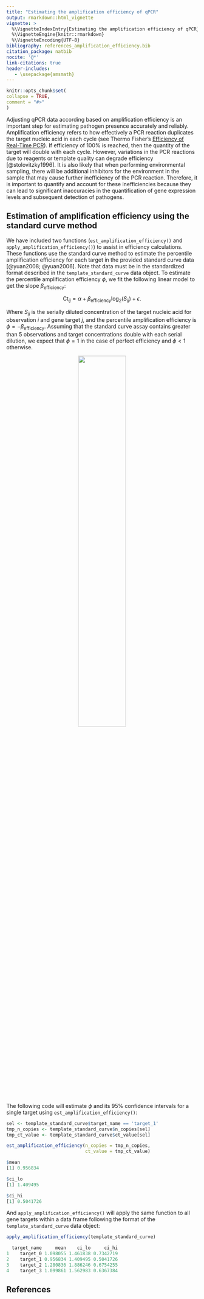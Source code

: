 ```yaml
---
title: "Estimating the amplification efficiency of qPCR"
output: rmarkdown::html_vignette
vignette: >
  %\VignetteIndexEntry{Estimating the amplification efficiency of qPCR}
  %\VignetteEngine{knitr::rmarkdown}
  %\VignetteEncoding{UTF-8}
bibliography: references_amplification_efficiency.bib
citation_package: natbib
nocite: '@*'
link-citations: true
header-includes:
   - \usepackage{amsmath}
---
```


```r
knitr::opts_chunk$set(
collapse = TRUE,
comment = "#>"
)
```

Adjusting qPCR data according based on amplification efficiency is an important step for estimating pathogen presence accurately and reliably. Amplification efficiency refers to how effectively a PCR reaction duplicates the target nucleic acid in each cycle (see Thermo Fisher's [Efficiency of Real-Time PCR](https://www.thermofisher.com/us/en/home/life-science/pcr/real-time-pcr/real-time-pcr-learning-center/real-time-pcr-basics/efficiency-real-time-pcr-qpcr.html)). If efficiency of 100% is reached, then the quantity of the target will double with each cycle. However, variations in the PCR reactions due to reagents or template quality can degrade efficiency [@stolovitzky1996]. It is also likely that when performing environmental sampling, there will be additional inhibitors for the environment in the sample that may cause further inefficiency of the PCR reaction. Therefore, it is important to quantify and account for these inefficiencies because they can lead to significant inaccuracies in the quantification of gene expression levels and subsequent detection of pathogens.

## Estimation of amplification efficiency using the standard curve method

We have included two functions (`est_amplification_efficiency()` and `apply_amplification_efficiency()`) to assist in efficiency calculations. These functions use the standard curve method to estimate the percentile amplification efficiency for each target in the provided standard curve data [@yuan2008; @yuan2006]. Note that data must be in the standardized format described in the `template_standard_curve` data object. To estimate the percentile amplification efficiency $\phi$, we fit the following linear model to get the slope $\beta_{\text{efficiency}}$:

$$\text{Ct}_{ij} = \alpha + \beta_{\text{efficiency}} \text{log}_2\big(S_{ij}\big) + \epsilon.$$

Where $S_{ij}$ is the serially diluted concentration of the target nucleic acid for observation $i$ and gene target $j$, and the percentile amplification efficiency is $\phi = -\beta_{\text{efficiency}}$. Assuming that the standard curve assay contains greater than 5 observations and target concentrations double with each serial dilution, we expect that $\phi = 1$ in the case of perfect efficiency and $\phi < 1$ otherwise.

<center>![](../man/figures/plot_efficiency.png){width="50%"}</center>

The following code will estimate $\phi$ and its 95% confidence intervals for a single target using `est_amplification_efficiency()`:

```r
sel <- template_standard_curve$target_name == 'target_1'
tmp_n_copies <- template_standard_curve$n_copies[sel]
tmp_ct_value <- template_standard_curve$ct_value[sel]

est_amplification_efficiency(n_copies = tmp_n_copies,
                             ct_value = tmp_ct_value)

$mean
[1] 0.956834

$ci_lo
[1] 1.409495

$ci_hi
[1] 0.5041726
```

And `apply_amplification_efficiency()` will apply the same function to all gene targets within a data frame following the format of the `template_standard_curve` data object:

```r
apply_amplification_efficiency(template_standard_curve)

  target_name     mean    ci_lo     ci_hi
1    target_0 1.098055 1.461838 0.7342719
2    target_1 0.956834 1.409495 0.5041726
3    target_2 1.280836 1.886246 0.6754255
4    target_3 1.099861 1.562983 0.6367384
```

## References
